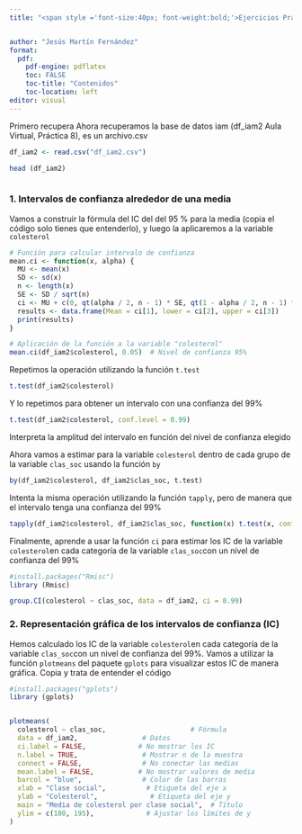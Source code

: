 ```yaml
---
title: "<span style ='font-size:40px; font-weight:bold;'>Ejercicios Práctica 8.  Construcción de intervalos de confianza alrededor de una media.</span>" 


author: "Jesús Martín Fernández"
format: 
  pdf:
    pdf-engine: pdflatex
    toc: FALSE
    toc-title: "Contenidos"
    toc-location: left
editor: visual
---
```


Primero recupera Ahora recuperamos la base de datos iam (df_iam2 Aula Virtual, Práctica 8), es un archivo.csv

```r
df_iam2 <- read.csv("df_iam2.csv")

head (df_iam2)
```

```{}
```

### 1. Intervalos de confianza alrededor de una media

Vamos a construir la fórmula del IC del del 95 % para la media (copia el código solo tienes que entenderlo), y luego la aplicaremos a la variable `colesterol`

```r
# Función para calcular intervalo de confianza
mean.ci <- function(x, alpha) {
  MU <- mean(x)
  SD <- sd(x)
  n <- length(x)
  SE <- SD / sqrt(n)
  ci <- MU + c(0, qt(alpha / 2, n - 1) * SE, qt(1 - alpha / 2, n - 1) * SE)
  results <- data.frame(Mean = ci[1], lower = ci[2], upper = ci[3])
  print(results)
}

# Aplicación de la función a la variable "colesterol"
mean.ci(df_iam2$colesterol, 0.05)  # Nivel de confianza 95%
```

Repetimos la operación utilizando la función `t.test`

```r
t.test(df_iam2$colesterol)
```

Y lo repetimos para obtener un intervalo con una confianza del 99%

```r
t.test(df_iam2$colesterol, conf.level = 0.99)
```

Interpreta la amplitud del intervalo en función del nivel de confianza elegido

Ahora vamos a estimar para la variable `colesterol` dentro de cada grupo de la variable `clas_soc` usando la función `by`

```r
by(df_iam2$colesterol, df_iam2$clas_soc, t.test)
```

Intenta la misma operación utilizando la función `tapply`, pero de manera que el intervalo tenga una confianza del 99%

```r
tapply(df_iam2$colesterol, df_iam2$clas_soc, function(x) t.test(x, conf.level = 0.99))
```

Finalmente, aprende a usar la función `ci` para estimar los IC de la variable `colesterol`en cada categoría de la variable `clas_soc`con un nivel de confianza del 99%

```r
#install.packages("Rmisc")
library (Rmisc)

group.CI(colesterol ~ clas_soc, data = df_iam2, ci = 0.99)
```

### 2. Representación gráfica de los intervalos de confianza (IC)

Hemos calculado los IC de la variable `colesterol`en cada categoría de la variable `clas_soc`con un nivel de confianza del 99%. Vamos a utilizar la función `plotmeans` del paquete `gplots` para visualizar estos IC de manera gráfica. Copia y trata de entender el código

```r
#install.packages("gplots")
library (gplots)


plotmeans(
  colesterol ~ clas_soc,                     # Fórmula
  data = df_iam2,                # Datos
  ci.label = FALSE,             # No mostrar los IC
  n.label = TRUE,                # Mostrar n de la muestra
  connect = FALSE,               # No conectar las medias   
  mean.label = FALSE,           # No mostrar valores de media
  barcol = "blue",               # Color de las barras
  xlab = "Clase social",          # Etiqueta del eje x
  ylab = "Colesterol",             # Etiqueta del eje y
  main = "Media de colesterol por clase social",  # Título
  ylim = c(180, 195),             # Ajustar los límites de y
)
```
